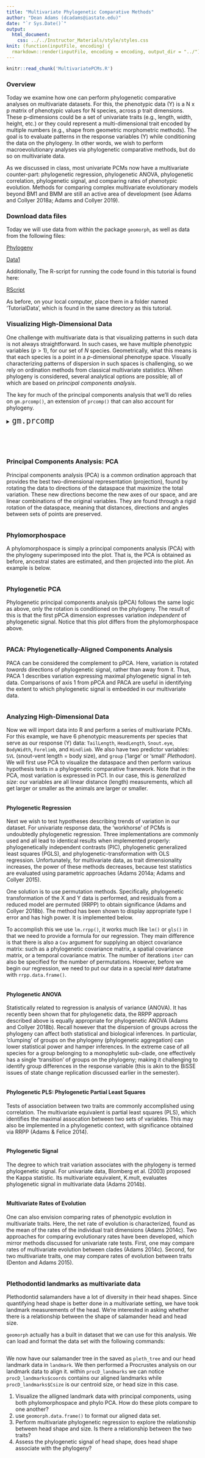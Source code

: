```yaml
---
title: "Multivariate Phylogenetic Comparative Methods"
author: "Dean Adams (dcadams@iastate.edu)"
date: "`r Sys.Date()`"
output: 
  html_document:
    css: ../../Instructor_Materials/style/styles.css
knit: (function(inputFile, encoding) {
  rmarkdown::render(inputFile, encoding = encoding, output_dir = "../") })
---
```


```r

knitr::read_chunk('MultivariatePCMs.R')

```

### **Overview**
Today we examine how one can perform phylogenetic comparative analyses on multivariate datasets. For this, the phenotypic data (Y) is a N x p matrix of phenotypic values for N species, across p trait dimensions. These p-dimensions could be a set of univariate traits (e.g., length, width, height, etc.) or they could represent a multi-dimensional trait encoded by multiple numbers (e.g., shape from geometric morphometric methods). The goal is to evaluate patterns in the response variables (Y) while conditioning the data on the phylogeny. In other words, we wish to perform macroevolutionary analyses via phylogenetic comparative methods, but do so on multivariate data. 

As we discussed in class, most univariate PCMs now have a multivariate counter-part: phylogenetic regression, phylogenetic ANOVA, phylogenetic correlation, phylogenetic signal, and comparing rates of phenotypic evolution. Methods for comparing complex multivariate evolutionary models beyond BM1 and BMM are still an active area of development (see Adams and Collyer 2018a; Adams and Collyer 2019). 

### Download data files
Today we will use data from within the package `geomorph`, as well as data from the following files: 

[Phylogeny](https://eeob-macroevolution.github.io/EEOB-565X-Spring2018/practicals/TutorialData/Consensus of 1000 salamander trees.nex)

[Data1](https://eeob-macroevolution.github.io/EEOB-565X-Spring2018/practicals/TutorialData/meandata-CinGlutOnly.csv)

Additionally, The R-script for running the code found in this tutorial is found here:

[RScript](https://eeob-macroevolution.github.io/EEOB-565X-Spring2018/practicals/TutorialData/MultivariatePCMs.r)

As before, on your local computer, place them in a folder named 'TutorialData', which is found in the same directory as this tutorial. 

### **Visualizing High-Dimensional Data**
One challenge with multivariate data is that visualizing patterns in such data is not always straightforward. In such cases, we have multiple phenotypic variables ($p>1$), for our set of $N$ species. Geometrically, what this means is that each species is a point in a $p$-dimensional phenotype space. Visually characterizing patterns of dispersion in such spaces is challenging, so we rely on ordination methods from classical multivariate statistics. When phylogeny is considered, several analytical options are possible; all of which are based on *principal components analysis*.

The key for much of the principal components analysis that we'll do relies on `gm.prcomp()`, an extension of `prcomp()` that can also account for phylogeny.

<div class = "func">

<details>
  <summary> <font size="+2"> `gm.prcomp` </font> </summary>
 
Function performs principal components analysis (PCA), phylogenetic PCA, or phylogenetically-aligned components (PaCA) on multivariate continuous data. This function has a few different arguments but we'll primarily be concerned with the following:

* $A$ Can be a 3D array but for our purposes it will be multivariate data in an $n\times p$ matrix.
* $phy$ a phylo object
* $GLS$ The value is defaulted to `FALSE` and is a logical for whether GLS-centering and covariance estimating should be used. This is where we use the information from the phylogeny in the analytical computation of our principal components

This function performs the principal components analysis. Most of the elements that are returned are to be used in other functions for analysis.


</details>
</div>
<br></br>

```r

```

### **Principal Components Analysis: PCA**
Principal components analysis (PCA) is a common ordination approach that provides the best two-dimensional representation (projection), found by rotating the data to directions of the dataspace that maximize the total variation. These new directions become the new axes of our space, and are linear combinations of the original variables. They are found through a rigid rotation of the dataspace, meaning that distances, directions and angles between sets of points are preserved. 

```r

```

### **Phylomorphospace**
A phylomorphospace is simply a principal components analysis (PCA) with the phylogeny superimposed into the plot. That is, the PCA is obtained as before, ancestral states are estimated, and then projected into the plot. An example is below. 

```r

```

### **Phylogenetic PCA**
Phylogenetic principal components analysis (pPCA) follows the same logic as above, only the rotation is conditioned on the phylogeny. The result of this is that the first pPCA dimension expresses variation *independent* of phylogenetic signal. Notice that this plot differs from the phylomorphospace above. 

```r

```

### **PACA: Phylogenetically-Aligned Components Analysis**
PACA can be considered the complement to pPCA. Here, variation is rotated *towards* directions of phylogenetic signal, rather than away from it. Thus, PACA 1 describes variation expressing maximal phylogenetic signal in teh data. Comparisons of axis 1 from pPCA and PACA are useful in identifying the extent to which phylogenetic signal is embedded in our multivariate data. 

```r

```


### **Analyzing High-Dimensional Data**
Now we will import data into R and perform a series of multivariate PCMs. For this example, we have 6 phenotypic measurements per species that serve as our response (Y) data: `TailLength`, `HeadLength`, `Snout.eye`, `BodyWidth`,  `Forelimb`, and  `Hindlimb`. We also have two predictor variables: `SVL` (snout-vent length = body size), and `group` ('large' or 'small' *Plethodon*). We will first use PCA to visualize the dataspace and then perform various hypothesis tests in a phylogenetic comparative framework.  Note that in the PCA, most variation is expressed in PC1.  In our case, this is *generalized size*: our variables are all linear distance (length) measurements, which all get larger or smaller as the animals are larger or smaller. 

```r

```


#### **Phylogenetic Regression**
Next we wish to test hypotheses describing trends of variation in our dataset. For univariate response data, the 'workhorse' of PCMs is undoubtedly phylogenetic regression. Three implementations are commonly used and all lead to identical results when implemented properly: phylogenetically independent contrasts (PIC), phylogenetic generalized least squares (PGLS), and phylogenetic-transformation with OLS regression. Unfortunately, for multivariate data, as trait dimensionality increases, the power of these methods decreases, because test statistics are evaluated using parametric approaches (Adams 2014a; Adams and Collyer 2015). 

One solution is to use permutation methods. Specifically, phylogenetic transformation of the X and Y data is performed, and residuals from a reduced model are permuted (RRPP) to obtain significance (Adams and Collyer 2018b). The method has been shown to display appropriate type I error and has high power. It is implemented below.

To accomplish this we use `lm.rrpp()`, it works much like `lm()` or `gls()` in that we need to provide a formula for our regression. They main difference is that there is also a `Cov` argument for supplying an object covariance matrix: such as a phylogenetic covariance matrix, a spatial covariance matrix, or a temporal covariance matrix. The number of iterations `iter` can also be specified for the number of permutations. However, before we begin our regression, we need to put our data in a special `RRPP` dataframe with `rrpp.data.frame()`.

```r
 
```



#### **Phylogenetic ANOVA**
Statistically related to regression is analysis of variance (ANOVA). It has recently been shown that for phylogenetic data, the RRPP approach described above is equally appropriate for phylogenetic ANOVA (Adams and Collyer 2018b). Recall however that the dispersion of groups across the phylogeny can affect both statistical and biological inferences. In particular, 'clumping' of groups on the phylogeny (phylogenetic aggregation) can lower statistical power and hamper inferences. In the extreme case of all species for a group belonging to a monophyletic sub-clade, one effectively has a single 'transition' of groups on the phylogeny; making it challenging to identify group differences in the response variable (this is akin to the BiSSE issues of state change replication discussed earlier in the semester). 

```r
```

#### **Phylogenetic PLS: Phylogenetic Partial Least Squares**
Tests of association between two traits are commonly accomplished using correlation. The multivariate equivalent is partial least squares (PLS), which identifies the maximal assocation between two sets of variables. This may also be implemented in a phylogenetic context, with significance obtained via RRPP (Adams & Felice 2014).

```r
```

#### **Phylogenetic Signal**
The degree to which trait variation associates with the phylogeny is termed phylogenetic signal. For univariate data, Blomberg et al. (2003) proposed the Kappa statistic. Its multivariate equivalent, K.mult, evaluates phylogenetic signal in multivariate data (Adams 2014b).

```r
```

#### **Multivariate Rates of Evolution**
One can also envision comparing rates of phenotypic evolution in multivariate traits. Here, the net rate of evolution is characterized, found as the mean of the rates of the individual trait dimensions (Adams 2014c). Two approaches for comparing evolutionary rates have been developed, which mirror methods discussed for univariate rate tests. First, one may compare rates of multivariate evolution between clades (Adams 2014c). Second, for two multivariate traits, one may compare rates of evolution between traits (Denton and Adams 2015).

```r
```



<div class = "try">
### Plethodontid landmarks as multivariate data 

Plethodontid salamanders have a lot of diversity in their head shapes. Since quantifying head shape is better done in a multivariate setting, we have took landmark measurements of the head. We're interested in asking whether there is a relationship between the shape of salamander head and head size.

`geomorph` actually has a built in dataset that we can use for this analysis. We can load and format the data set with the following commands:

```r
```

We now have our salamander tree in the saved as `pleth_tree` and our head landmark data in `landmark`. We then performed a Procrustes analysis on our landmark data to align it. within `procD_landmarks` we can notice `procD_landmarks$coords` contains our aligned landmarks while `procD_landmarks$Csize` is our centroid size, or head size in this case. 


1. Visualize the alligned landmark data with principal components, using both phylomorphospace and phylo PCA. How do these plots compare to one another? 
2. use `geomorph.data.frame()` to format our aligned data set. 
3. Perform multivariate phylogenetic regression to explore the relationship between head shape and size. Is there a relationship between the two traits?
4. Assess the phylogenetic signal of head shape, does head shape associate with the phylogeny?

</div>
<br></br>
